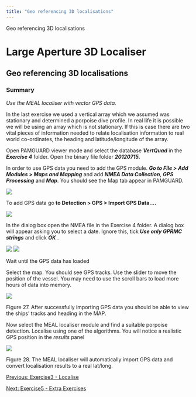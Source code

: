 ```yaml
---
title: "Geo referencing 3D localisations"
---
```

 Geo referencing 3D localisations  

Large Aperture 3D Localiser
===========================

Geo referencing 3D localisations
--------------------------------

### Summary

_Use the MEAL localiser with vector GPS data._

In the last exercise we used a vertical array which we assumed was stationary and determined a porpoise dive profile. In real life it is possible we will be using an array which is not stationary. If this is case there are two vital pieces of information needed to relate localisation information to real world co-ordinates, the heading and latitude/longitude of the array.

Open PAMGUARD viewer mode and select the database **_VertQuad_** in the **_Exercise 4_** folder. Open the binary file folder **_20120715._**

In order to use GPS data you need to add the GPS module. **_Go to File > Add Modules > Maps and Mapping_** and add **_NMEA Data Collection_**, **_GPS Processing_** and **_Map_**. You should see the Map tab appear in PAMGUARD.

![](images/image048.jpg)

To add GPS data go **to Detection > GPS > Import GPS Data....**

![](images/image049.png)

In the dialog box open the NMEA file in the Exercise 4 folder. A dialog box will appear asking you to select a date. Ignore this, tick **_Use only GPRMC strings_** and click **_OK_** .

![](images/image050.png) ![](images/image051.png)

Wait until the GPS data has loaded

Select the map. You should see GPS tracks. Use the slider to move the position of the vessel. You may need to use the scroll bars to load more hours of data into memory.

![](images/image052.jpg)

Figure 27. After successfully importing GPS data you should be able to view the ships’ tracks and heading in the MAP.

Now select the MEAL localiser module and find a suitable porpoise detection. Localise using one of the algorithms. You will notice a realistic GPS position in the _results_ panel

![](images/image053.jpg)

Figure 28. The MEAL localiser will automatically import GPS data and convert localisation results to a real lat/long.

[Previous: Exercise3 - Localise](meal_exercise3_localise.html)

[Next: Exercise5 - Extra Exercises](meal_exercise5_extraExercises.html)